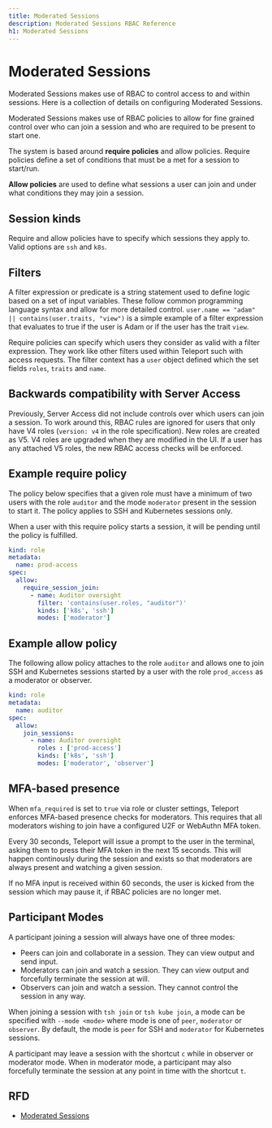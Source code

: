 ```yaml
---
title: Moderated Sessions
description: Moderated Sessions RBAC Reference
h1: Moderated Sessions
---
```


# Moderated Sessions

Moderated Sessions makes use of RBAC to control access to and within sessions.
Here is a collection of details on configuring Moderated Sessions.

Moderated Sessions makes use of RBAC policies to allow for fine grained control over
who can join a session and who are required to be present to start one.

The system is based around **require policies** and allow policies. Require policies define a set of conditions
that must be a met for a session to start/run.

**Allow policies** are used to define what sessions a user can join
and under what conditions they may join a session.

## Session kinds

Require and allow policies have to specify which sessions they apply to. Valid options are `ssh` and `k8s`.

## Filters

A filter expression or predicate is a string statement used to define logic based on a set of input variables.
These follow common programming language syntax and allow for more detailed control.
`user.name == "adam" || contains(user.traits, "view")` is a simple example of a filter expression
that evaluates to true if the user is Adam or if the user has the trait `view`.

Require policies can specify which users they consider as valid with a filter expression. They work like
other filters used within Teleport such with access requests. The filter context has a `user` object defined
which the set fields `roles`, `traits` and `name`.

## Backwards compatibility with Server Access

Previously, Server Access did not include controls over which users can join a session.
To work around this, RBAC rules are ignored for users that only have V4 roles (`version: v4` in the role specification).
New roles are created as V5. V4 roles are upgraded when they are modified in the UI.
If a user has any attached V5 roles, the new RBAC access checks will be enforced.

## Example require policy

The policy below specifies that a given role
must have a minimum of two users with the role `auditor` and the mode `moderator` present in the session
to start it. The policy applies to SSH and Kubernetes sessions only.

When a user with this require policy starts a session, it will be pending
until the policy is fulfilled.

```yaml
kind: role
metadata:
  name: prod-access
spec:
  allow:
    require_session_join:
      - name: Auditor oversight
        filter: 'contains(user.roles, "auditor")'
        kinds: ['k8s', 'ssh']
        modes: ['moderator']
```

## Example allow policy

The following allow policy attaches to the role `auditor` and allows one to join
SSH and Kubernetes sessions started by a user with the role `prod_access` as a moderator or observer.

```yaml
kind: role
metadata:
  name: auditor
spec:
  allow:
    join_sessions:
      - name: Auditor oversight
        roles : ['prod-access']
        kinds: ['k8s', 'ssh']
        modes: ['moderator', 'observer']
```

## MFA-based presence

When `mfa_required` is set to `true` via role or cluster settings, Teleport enforces
MFA-based presence checks for moderators.
This requires that all moderators wishing to join have a configured U2F or WebAuthn MFA token.

Every 30 seconds, Teleport will issue a prompt to the user in the terminal, asking them
to press their MFA token in the next 15 seconds. This will happen continously during the session
and exists so that moderators are always present and watching a given session.

If no MFA input is received within 60 seconds, the user is kicked
from the session which may pause it, if RBAC policies are no longer met.

## Participant Modes

A participant joining a session will always have one of three modes:
- Peers can join and collaborate in a session. They can view output and send input.
- Moderators can join and watch a session. They can view output and forcefully terminate the session at will.
- Observers can join and watch a session. They cannot control the session in any way.

When joining a session with `tsh join` or `tsh kube join`, a mode can be specified with `--mode <mode>`
where mode is one of `peer`, `moderator` or `observer`. By default, the mode is `peer` for SSH and
`moderator` for Kubernetes sessions.

A participant may leave a session with the shortcut `c` while in observer or moderator mode.
When in moderator mode, a participant may also forcefully terminate the session at any point in time
with the shortcut `t`.

## RFD

- [Moderated Sessions](https://github.com/gravitational/teleport/blob/master/rfd/0043-kubeaccess-multiparty.md)
